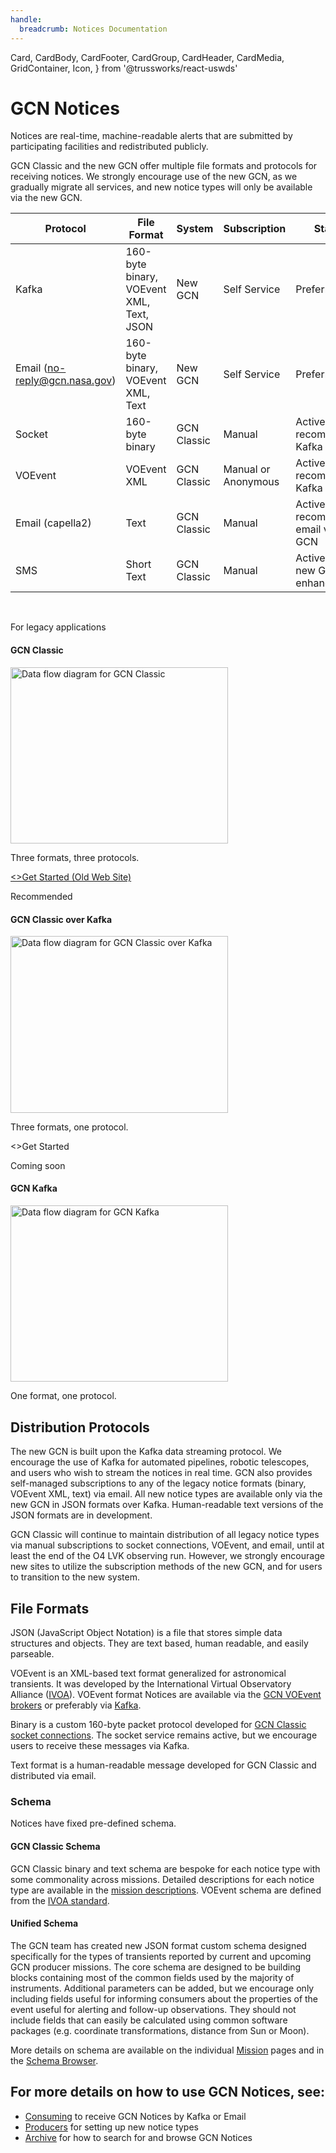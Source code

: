 ```yaml
---
handle:
  breadcrumb: Notices Documentation
---
```


  Card,
  CardBody,
  CardFooter,
  CardGroup,
  CardHeader,
  CardMedia,
  GridContainer,
  Icon,
} from '@trussworks/react-uswds'



# GCN Notices

Notices are real-time, machine-readable alerts that are submitted by participating facilities and redistributed publicly.

GCN Classic and the new GCN offer multiple file formats and protocols for receiving notices. We strongly encourage use of the new GCN, as we gradually migrate all services, and new notice types will only be available via the new GCN.

| Protocol                      | File Format                              | System      | Subscription        | Status                                 |
| ----------------------------- | ---------------------------------------- | ----------- | ------------------- | -------------------------------------- |
| Kafka                         | 160-byte binary, VOEvent XML, Text, JSON | New GCN     | Self Service        | Preferred                              |
| Email (no-reply@gcn.nasa.gov) | 160-byte binary, VOEvent XML, Text       | New GCN     | Self Service        | Preferred                              |
| Socket                        | 160-byte binary                          | GCN Classic | Manual              | Active but recommend Kafka instead     |
| VOEvent                       | VOEvent XML                              | GCN Classic | Manual or Anonymous | Active but recommend Kafka instead     |
| Email (capella2)              | Text                                     | GCN Classic | Manual              | Active but recommend email via new GCN |
| SMS                           | Short Text                               | GCN Classic | Manual              | Active (future new GCN enhancement)    |

<br />
<CardGroup>
  <Card gridLayout={{ tablet: { col: 4 } }} headerFirst>
    <CardHeader className="bg-base-lighter">
      <p className="margin-0 text-base-dark">For legacy applications</p>
      <h4 className="usa-card__heading">GCN Classic</h4>
    </CardHeader>
    <CardMedia imageClass="bg-white padding-2">
      <img
        src={gcn_classic}
        width="347.84"
        height="282.47"
        loading="lazy"
        alt="Data flow diagram for GCN Classic"
      />
    </CardMedia>
    <CardBody>
      <p>Three formats, three protocols.</p>
    </CardBody>
    <CardFooter>
      <a
        className="usa-button usa-button--base"
        href="https://gcn.gsfc.nasa.gov/invitation.html"
      >
        <>Get Started (Old Web Site)</>
      </a>
    </CardFooter>
  </Card>
  <Card
    className="card-accent-cool"
    gridLayout={{ tablet: { col: 4 } }}
    headerFirst
  >
    <CardHeader>
      <p className="margin-0">Recommended</p>
      <h4 className="usa-card__heading">GCN Classic over Kafka</h4>
    </CardHeader>
    <CardMedia imageClass="bg-white padding-2">
      <img
        src={gcn_classic_over_kafka}
        width="347.84"
        height="282.47"
        loading="lazy"
        className="height-auto"
        alt="Data flow diagram for GCN Classic over Kafka"
      />
    </CardMedia>
    <CardBody>
      <p>Three formats, one protocol.</p>
    </CardBody>
    <CardFooter>
      <Link className="usa-button" to="/quickstart">
        <>Get Started</>
      </Link>
    </CardFooter>
  </Card>
  <Card gridLayout={{ tablet: { col: 4 } }} headerFirst>
    <CardHeader className="bg-base-lighter">
      <p className="margin-0 text-base-dark">Coming soon</p>
      <h4 className="usa-card__heading">GCN Kafka</h4>
    </CardHeader>
    <CardMedia imageClass="bg-white padding-2">
      <img
        src={gcn_kafka}
        width="347.84"
        height="282.47"
        loading="lazy"
        alt="Data flow diagram for GCN Kafka"
      />
    </CardMedia>
    <CardBody>
      <p>One format, one protocol.</p>
    </CardBody>
  </Card>
</CardGroup>

## Distribution Protocols

The new GCN is built upon the Kafka data streaming protocol. We encourage the use of Kafka for automated pipelines, robotic telescopes, and users who wish to stream the notices in real time. GCN also provides self-managed subscriptions to any of the legacy notice formats (binary, VOEvent XML, text) via email. All new notice types are available only via the new GCN in JSON formats over Kafka. Human-readable text versions of the JSON formats are in development.

GCN Classic will continue to maintain distribution of all legacy notice types via manual subscriptions to socket connections, VOEvent, and email, until at least the end of the O4 LVK observing run. However, we strongly encourage new sites to utilize the subscription methods of the new GCN, and for users to transition to the new system.

## File Formats

JSON (JavaScript Object Notation) is a file that stores simple data structures and objects. They are text based, human readable, and easily parseable.

VOEvent is an XML-based text format generalized for astronomical transients. It was developed by the International Virtual Observatory Alliance ([IVOA](https://ivoa.net)). VOEvent format Notices are available via the [GCN VOEvent brokers](https://gcn.gsfc.nasa.gov/gcn/voevent.html) or preferably via [Kafka](docs/client).

Binary is a custom 160-byte packet protocol developed for [GCN Classic socket connections](https://gcn.gsfc.nasa.gov/gcn/tech_describe.html). The socket service remains active, but we encourage users to receive these messages via Kafka.

Text format is a human-readable message developed for GCN Classic and distributed via email.

### Schema

Notices have fixed pre-defined schema.

#### GCN Classic Schema

GCN Classic binary and text schema are bespoke for each notice type with some commonality across missions. Detailed descriptions for each notice type are available in the [mission descriptions](https://gcn.gsfc.nasa.gov/archives.html). VOEvent schema are defined from the [IVOA standard](https://wiki.ivoa.net/twiki/bin/view/IVOA/IvoaVOEvent).

#### Unified Schema

The GCN team has created new JSON format custom schema designed specifically for the types of transients reported by current and upcoming GCN producer missions. The core schema are designed to be building blocks containing most of the common fields used by the majority of instruments. Additional parameters can be added, but we encourage only including fields useful for informing consumers about the properties of the event useful for alerting and follow-up observations. They should not include fields that can easily be calculated using common software packages (e.g. coordinate transformations, distance from Sun or Moon).

More details on schema are available on the individual [Mission](/missions) pages<WithFeature schema> and in the [Schema Browser](schema/latest/gcn)</WithFeature>.

## For more details on how to use GCN Notices, see:

- [Consuming](notices/consuming) to receive GCN Notices by Kafka or Email
- [Producers](notices/producers) for setting up new notice types
- [Archive](notices/archive) for how to search for and browse GCN Notices
